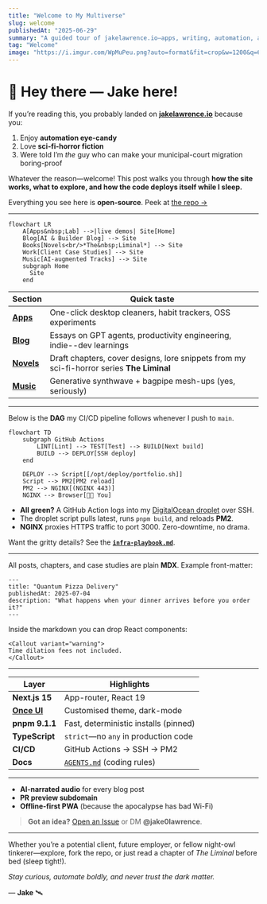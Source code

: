 ```yaml
---
title: "Welcome to My Multiverse"
slug: welcome
publishedAt: "2025-06-29"
summary: "A guided tour of jakelawrence.io—apps, writing, automation, and a touch of cosmic dread."
tag: "Welcome"
image: "https://i.imgur.com/WpMuPeu.png?auto=format&fit=crop&w=1200&q=60"
---
```



<Media
  src="https://i.imgur.com/WpMuPeu.png?auto=format&fit=crop&w=1200&q=60"
  alt="Screenshot of jakelawrence.io portfolio"
  radius="l"
/>

<PulseHeader id="0x01" label="Opening Pulse" glow="gold" />

# 👋 Hey there — Jake here!

If you’re reading this, you probably landed on **[jakelawrence.io](/)** because you:

1. Enjoy **automation eye-candy**  
2. Love **sci-fi-horror fiction**  
3. Were told I’m *the* guy who can make your municipal-court migration boring-proof

Whatever the reason—welcome! This post walks you through **how the site works, what to explore, and how the code deploys itself while I sleep.**

<Callout variant="info">
Everything you see here is <strong>open-source</strong>.  
Peek at <a href="https://github.com/jake0lawrence/portfolio">the repo →</a>
</Callout>

---

<PulseHeader id="0x02" label="Content Constellation" glow="indigo" />

```mermaid
flowchart LR
    A[Apps&nbsp;Lab] -->|live demos| Site[Home]
    Blog[AI & Builder Blog] --> Site
    Books[Novels<br/>*The&nbsp;Liminal*] --> Site
    Work[Client Case Studies] --> Site
    Music[AI-augmented Tracks] --> Site
    subgraph Home
      Site
    end
````

| Section              | Quick taste
| -------------------- | -----------------------------------------------------------------------------------------
| **[Apps](/work)**    | One-click desktop cleaners, habit trackers, OSS experiments
| **[Blog](/blog)**    | Essays on GPT agents, productivity engineering, indie--dev learnings
| **[Novels](/books)** | Draft chapters, cover designs, lore snippets from my sci-fi-horror series **The Liminal**
| **[Music](/music)**  | Generative synthwave + bagpipe mesh-ups (yes, seriously)

---

<PulseHeader id="0x03" label="Build Pipeline" glow="green" />

Below is the **DAG** my CI/CD pipeline follows whenever I push to `main`.

```mermaid
flowchart TD
    subgraph GitHub Actions
        LINT[Lint] --> TEST[Test] --> BUILD[Next build]
        BUILD --> DEPLOY[SSH deploy]
    end

    DEPLOY --> Script[[/opt/deploy/portfolio.sh]]
    Script --> PM2[PM2 reload]
    PM2 --> NGINX[(NGINX 443)]
    NGINX --> Browser[🧑‍💻 You]
```

* **All green?** A GitHub Action logs into my [DigitalOcean droplet](https://docs.digitalocean.com/products/droplets/) over SSH.
* The droplet script pulls latest, runs `pnpm build`, and reloads **PM2**.
* **NGINX** proxies HTTPS traffic to port 3000. Zero-downtime, no drama.

Want the gritty details? See the **[`infra-playbook.md`](/infra-playbook.md)**.

---

<PulseHeader id="0x06" label="MDX Everywhere" glow="green" />

All posts, chapters, and case studies are plain **MDX**. Example front-matter:

```mdx
---
title: "Quantum Pizza Delivery"
publishedAt: 2025-07-04
description: "What happens when your dinner arrives before you order it?"
---
```

Inside the markdown you can drop React components:

```mdx
<Callout variant="warning">
Time dilation fees not included.
</Callout>
```

---

<PulseHeader id="0x04" label="Stack Trace Log" glow="gold" />

| Layer                              | Highlights                               |
| ---------------------------------- | ---------------------------------------- |
| **Next.js 15**                     | App-router, React 19                     |
| **[Once UI](https://once-ui.com)** | Customised theme, dark-mode              |
| **pnpm 9.1.1**                     | Fast, deterministic installs (pinned)    |
| **TypeScript**                     | `strict`—no `any` in production code     |
| **CI/CD**                          | GitHub Actions → SSH → PM2           |
| **Docs**                           | [`AGENTS.md`](/AGENTS.md) (coding rules) |

---

<PulseHeader id="0x05" label="Signal: What’s Next?" glow="indigo" />

* **AI-narrated audio** for every blog post
* **PR preview subdomain**
* **Offline-first PWA** (because the apocalypse has bad Wi-Fi)

> **Got an idea?** [Open an Issue](https://github.com/jake0lawrence/portfolio/issues) or DM **@jake0lawrence**.

---

<PulseHeader id="0x07" label="Thanks for Dropping By" glow="gold" />

Whether you’re a potential client, future employer, or fellow night-owl tinkerer—explore, fork the repo, or just read a chapter of *The Liminal* before bed (sleep tight!).

*Stay curious, automate boldly, and never trust the dark matter.*

— **Jake** 🛰️
